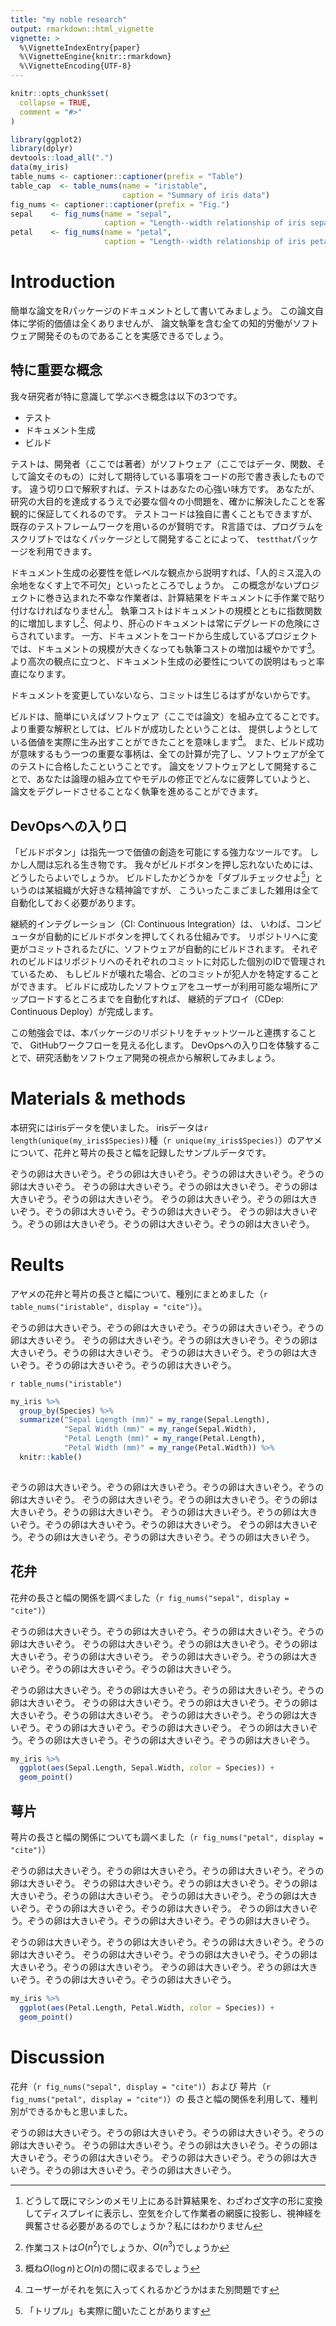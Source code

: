 ```yaml
---
title: "my noble research"
output: rmarkdown::html_vignette
vignette: >
  %\VignetteIndexEntry{paper}
  %\VignetteEngine{knitr::rmarkdown}
  %\VignetteEncoding{UTF-8}
---
```


```r
knitr::opts_chunk$set(
  collapse = TRUE,
  comment = "#>"
)
```

```r
library(ggplot2)
library(dplyr)
devtools::load_all(".")
data(my_iris)
table_nums <- captioner::captioner(prefix = "Table")
table_cap  <- table_nums(name = "iristable", 
                         caption = "Summary of iris data")
fig_nums <- captioner::captioner(prefix = "Fig.")
sepal    <- fig_nums(name = "sepal",
                     caption = "Length--width relationship of iris sepals by species")
petal    <- fig_nums(name = "petal",
                     caption = "Length--width relationship of iris petals by species")

```
# Introduction
簡単な論文をRパッケージのドキュメントとして書いてみましょう。
この論文自体に学術的価値は全くありませんが、
論文執筆を含む全ての知的労働がソフトウェア開発そのものであることを実感できるでしょう。

## 特に重要な概念
我々研究者が特に意識して学ぶべき概念は以下の3つです。

- テスト
- ドキュメント生成
- ビルド

テストは、開発者（ここでは著者）がソフトウェア（ここではデータ、関数、そして論文そのもの）に対して期待している事項をコードの形で書き表したものです。
違う切り口で解釈すれば、テストはあなたの心強い味方です。
あなたが、研究の大目的を達成するうえで必要な個々の小問題を、確かに解決したことを客観的に保証してくれるのです。
テストコードは独自に書くこともできますが、既存のテストフレームワークを用いるのが賢明です。
R言語では、プログラムをスクリプトではなくパッケージとして開発することによって、
`testthat`パッケージを利用できます。

ドキュメント生成の必要性を低レベルな観点から説明すれば、「人的ミス混入の余地をなくす上で不可欠」といったところでしょうか。
この概念がないプロジェクトに巻き込まれた不幸な作業者は、計算結果をドキュメントに手作業で貼り付けなければなりません[^1]。
執筆コストはドキュメントの規模とともに指数関数的に増加しますし[^2]、何より、肝心のドキュメントは常にデグレードの危険にさらされています。
一方、ドキュメントをコードから生成しているプロジェクトでは、ドキュメントの規模が大きくなっても執筆コストの増加は緩やかです[^3]。
より高次の観点に立つと、ドキュメント生成の必要性についての説明はもっと率直になります。


ドキュメントを変更していないなら、コミットは生じるはずがないからです。

[^1]: どうして既にマシンのメモリ上にある計算結果を、わざわざ文字の形に変換してディスプレイに表示し、空気を介して作業者の網膜に投影し、視神経を興奮させる必要があるのでしょうか？私にはわかりません

[^2]: 作業コストは$O(n^2$)でしょうか、$O(n^3$)でしょうか

[^3]: 概ね$O(\log n)$と$O(n)$の間に収まるでしょう

ビルドは、簡単にいえばソフトウェア（ここでは論文）を組み立てることです。
より重要な解釈としては、ビルドが成功したということは、
提供しようとしている価値を実際に生み出すことができたことを意味します[^4]。
また、ビルド成功が意味するもう一つの重要な事柄は、全ての計算が完了し、ソフトウェアが全てのテストに合格したこということです。
論文をソフトウェアとして開発することで、あなたは論理の組み立てやモデルの修正でどんなに疲弊していようと、
論文をデグレードさせることなく執筆を進めることができます。

[^4]: ユーザーがそれを気に入ってくれるかどうかはまた別問題です

## DevOpsへの入り口
「ビルドボタン」は指先一つで価値の創造を可能にする強力なツールです。
しかし人間は忘れる生き物です。
我々がビルドボタンを押し忘れないためには、どうしたらよいでしょうか。
ビルドしたかどうかを「ダブルチェックせよ[^5]」というのは某組織が大好きな精神論ですが、
こういったこまごました雑用は全て自動化しておく必要があります。

[^5]: 「トリプル」も実際に聞いたことがあります

継続的インテグレーション（CI: Continuous Integration）は、
いわば、コンピュータが自動的にビルドボタンを押してくれる仕組みです。
リポジトリへに変更がコミットされるたびに、ソフトウェアが自動的にビルドされます。
それぞれのビルドはリポジトリへのそれぞれのコミットに対応した個別のIDで管理されているため、
もしビルドが壊れた場合、どのコミットが犯人かを特定することができます。
ビルドに成功したソフトウェアをユーザーが利用可能な場所にアップロードするところまでを自動化すれば、
継続的デプロイ（CDep: Continuous Deploy）が完成します。

この勉強会では、本パッケージのリポジトリをチャットツールと連携することで、
GitHubワークフローを見える化します。
DevOpsへの入り口を体験することで、研究活動をソフトウェア開発の視点から解釈してみましょう。




# Materials & methods
本研究にはirisデータを使いました。
irisデータは`r length(unique(my_iris$Species))`種（`r unique(my_iris$Species)`）のアヤメについて、花弁と萼片の長さと幅を記録したサンプルデータです。


ぞうの卵は大きいぞう。ぞうの卵は大きいぞう。ぞうの卵は大きいぞう。ぞうの卵は大きいぞう。
ぞうの卵は大きいぞう。ぞうの卵は大きいぞう。ぞうの卵は大きいぞう。ぞうの卵は大きいぞう。
ぞうの卵は大きいぞう。ぞうの卵は大きいぞう。ぞうの卵は大きいぞう。ぞうの卵は大きいぞう。
ぞうの卵は大きいぞう。ぞうの卵は大きいぞう。ぞうの卵は大きいぞう。ぞうの卵は大きいぞう。

# Reults

アヤメの花弁と萼片の長さと幅について、種別にまとめました（`r table_nums("iristable", display = "cite")`）。

ぞうの卵は大きいぞう。ぞうの卵は大きいぞう。ぞうの卵は大きいぞう。ぞうの卵は大きいぞう。
ぞうの卵は大きいぞう。ぞうの卵は大きいぞう。ぞうの卵は大きいぞう。ぞうの卵は大きいぞう。
ぞうの卵は大きいぞう。ぞうの卵は大きいぞう。ぞうの卵は大きいぞう。ぞうの卵は大きいぞう。

`r table_nums("iristable")`
```r
my_iris %>%
  group_by(Species) %>%
  summarize("Sepal Lqength (mm)" = my_range(Sepal.Length),
            "Sepal Width (mm)" = my_range(Sepal.Width),
            "Petal Length (mm)" = my_range(Petal.Length),
            "Petal Width (mm)" = my_range(Petal.Width)) %>%
  knitr::kable()
  
```


ぞうの卵は大きいぞう。ぞうの卵は大きいぞう。ぞうの卵は大きいぞう。ぞうの卵は大きいぞう。
ぞうの卵は大きいぞう。ぞうの卵は大きいぞう。ぞうの卵は大きいぞう。ぞうの卵は大きいぞう。
ぞうの卵は大きいぞう。ぞうの卵は大きいぞう。ぞうの卵は大きいぞう。ぞうの卵は大きいぞう。
ぞうの卵は大きいぞう。ぞうの卵は大きいぞう。ぞうの卵は大きいぞう。ぞうの卵は大きいぞう。

## 花弁
花弁の長さと幅の関係を調べました（`r fig_nums("sepal", display = "cite")`）

ぞうの卵は大きいぞう。ぞうの卵は大きいぞう。ぞうの卵は大きいぞう。ぞうの卵は大きいぞう。
ぞうの卵は大きいぞう。ぞうの卵は大きいぞう。ぞうの卵は大きいぞう。ぞうの卵は大きいぞう。
ぞうの卵は大きいぞう。ぞうの卵は大きいぞう。ぞうの卵は大きいぞう。ぞうの卵は大きいぞう。

ぞうの卵は大きいぞう。ぞうの卵は大きいぞう。ぞうの卵は大きいぞう。ぞうの卵は大きいぞう。
ぞうの卵は大きいぞう。ぞうの卵は大きいぞう。ぞうの卵は大きいぞう。ぞうの卵は大きいぞう。
ぞうの卵は大きいぞう。ぞうの卵は大きいぞう。ぞうの卵は大きいぞう。ぞうの卵は大きいぞう。
ぞうの卵は大きいぞう。ぞうの卵は大きいぞう。ぞうの卵は大きいぞう。ぞうの卵は大きいぞう。

```r
my_iris %>%
  ggplot(aes(Sepal.Length, Sepal.Width, color = Species)) +
  geom_point()
```

## 萼片
萼片の長さと幅の関係についても調べました（`r fig_nums("petal", display = "cite")`）

ぞうの卵は大きいぞう。ぞうの卵は大きいぞう。ぞうの卵は大きいぞう。ぞうの卵は大きいぞう。
ぞうの卵は大きいぞう。ぞうの卵は大きいぞう。ぞうの卵は大きいぞう。ぞうの卵は大きいぞう。
ぞうの卵は大きいぞう。ぞうの卵は大きいぞう。ぞうの卵は大きいぞう。ぞうの卵は大きいぞう。
ぞうの卵は大きいぞう。ぞうの卵は大きいぞう。ぞうの卵は大きいぞう。ぞうの卵は大きいぞう。

ぞうの卵は大きいぞう。ぞうの卵は大きいぞう。ぞうの卵は大きいぞう。ぞうの卵は大きいぞう。
ぞうの卵は大きいぞう。ぞうの卵は大きいぞう。ぞうの卵は大きいぞう。ぞうの卵は大きいぞう。
ぞうの卵は大きいぞう。ぞうの卵は大きいぞう。ぞうの卵は大きいぞう。ぞうの卵は大きいぞう。

```r
my_iris %>%
  ggplot(aes(Petal.Length, Petal.Width, color = Species)) +
  geom_point()
```

# Discussion
花弁（`r fig_nums("sepal", display = "cite")`）および
萼片（`r fig_nums("petal", display = "cite")`）の
長さと幅の関係を利用して、種判別ができるかもと思いました。

ぞうの卵は大きいぞう。ぞうの卵は大きいぞう。ぞうの卵は大きいぞう。ぞうの卵は大きいぞう。
ぞうの卵は大きいぞう。ぞうの卵は大きいぞう。ぞうの卵は大きいぞう。ぞうの卵は大きいぞう。
ぞうの卵は大きいぞう。ぞうの卵は大きいぞう。ぞうの卵は大きいぞう。ぞうの卵は大きいぞう。
